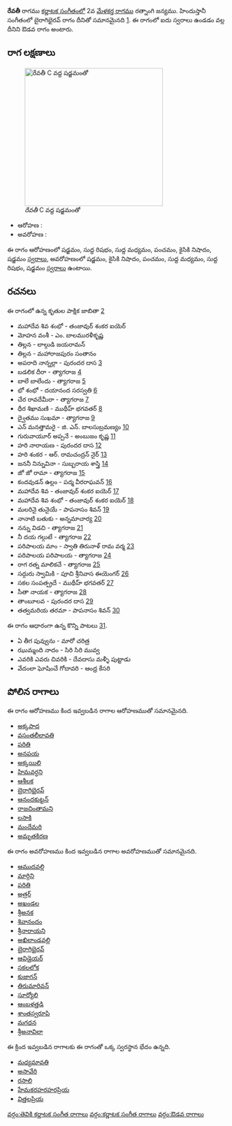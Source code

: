 {{Infobox ragam
	| name          	= రేవతీ
	| synonym	    	= 
	| mela          	= 
	| chakra        	= 
	| janaka        	= 
	| type          	= ఔడవ
	| arohanam      	= {{svaraC|S|R1|M1|P|N2|S'}} 
	| avarohanam    	= {{svaraC|S'|N2|P|M1|R1|S}}
	| jeeva         	=
	| chhaya        	=
	| nyasa         	=
	| vishesha      	= 
	| equivalent  		= బైరాగిభైరవ్
}}
{{కర్ణాటక సంగీత రాగాలు}}
'''రేవతీ''' రాగము [[కర్ణాటక సంగీతం]]లో 2వ [[మేళకర్త రాగము]] రత్నాంగి జన్యము.  హిందుస్తానీ సంగీతంలో బైరాగిభైరవ్ రాగం దీనితో సమానమైనది [https://karnatik.com/hcragatable.shtml]. ఈ రాగంలో ఐదు స్వరాలు ఉండడం వల్ల దీనిని ఔడవ రాగం అంటారు.


==రాగ లక్షణాలు==
[[Image:revati_kb2wiki.png|thumb|right|316px|''రేవతీ'' C వద్ద షడ్జమంతో]]

* ఆరోహణ : {{svaraC|S|R1|M1|P|N2|S'}} 
* అవరోహణ : {{svaraC|S'|N2|P|M1|R1|S}}

ఈ రాగం ఆరోహణంలో షడ్జమం, సుద్ద  రిషభం, సుద్ద మధ్యమం, పంచమం, కైసికి నిషాదం, షడ్జమం [[స్వరాలు]], అవరోహణంలో షడ్జమం, కైసికి నిషాదం, పంచమం, సుద్ద మధ్యమం, సుద్ద  రిషభం, షడ్జమం [[స్వరాలు]] ఉంటాయి.

==రచనలు==
ఈ రాగంలో ఉన్న కృతుల పాక్షిక జాబితా [https://github.com/ssrihari/ragavardhini/blob/master/ragas/kritis.psv]
* మహాదేవ శివ శంభో - తంజావుర్ శంకర ఐయెర్
* మోహన వంశీ - ఎం. బాలమురళీకృష్ణ
* తిల్లన - లాల్గుడి జయరామన్
* తిల్లన - మహారాజపురం సంతానం
* అపరాది నాన్నల్లా - పురందర దాస [http://www.karnatik.com/c1429.shtml]
* బడలిక దీరా - త్యాగరాజ [http://www.karnatik.com/c1393.shtml]
* బాలే బాలేందు - త్యాగరాజ [http://www.karnatik.com/c1395.shtml]
* భో శంభో - దయానంద సరస్వతి [http://www.karnatik.com/c2437.shtml]
* చేర రావదేమీరా - త్యాగరాజ [http://www.karnatik.com/c2240.shtml]
* ధీర శిఖామణి - ముథీహ్ భగవతర్ [http://www.karnatik.com/c2200.shtml]
* ద్వైతము సుఖమా - త్యాగరాజ [http://www.karnatik.com/c2268.shtml]
* ఎన్ మనత్తామరై - జి. ఎన్. బాలసుబ్రమణ్యం [http://www.karnatik.com/c3042.shtml]
* గురువాయూర్  అప్పనే - అంబుజం కృష్ణ [http://www.karnatik.com/c1167.shtml]
* హరి  నారాయణ - పురందర దాస [http://www.karnatik.com/c1099.shtml]
* హరి శంకర - ఆర్. రామచంద్రన్ నైర్ [http://www.karnatik.com/c3103.shtml]
* జననీ  నిన్నువినా - సుబ్బరాయ శాస్త్రి [http://www.karnatik.com/c1085.shtml]
* జో జో రామా - త్యాగరాజ [http://www.karnatik.com/c1733.shtml]
* కందవుడన్ ఉల్లం - పద్మ వీరరాఘవన్ [http://www.karnatik.com/c2981.shtml]
* మహాదేవ శివ - తంజావుర్ శంకర ఐయెర్ [http://www.karnatik.com/c2952.shtml]
* మహాదేవ శివ శంభో - తంజావుర్ శంకర ఐయెర్ [http://www.karnatik.com/c1134.shtml]
* మలరినై తునైయే - పాపనాసం  శివన్ [http://www.karnatik.com/c1556.shtml]
* నానాటి బతుకు - అన్నమాచార్య [http://www.karnatik.com/c1508.shtml]
* నన్ను విడచి - త్యాగరాజ [http://www.karnatik.com/c2520.shtml]
* నీ దయ  గల్గుటే - త్యాగరాజ [http://www.karnatik.com/c2651.shtml]
* పరిపాలయ మాం - స్వాతి తిరునాళ్ రామ వర్మ [http://www.karnatik.com/c1519.shtml]
* పరిపాలయ పరిపాలయ - త్యాగరాజ [http://www.karnatik.com/c2720.shtml]
* రాగ రత్న మాలికచే - త్యాగరాజ [http://www.karnatik.com/c1077.shtml]
* సద్గురు స్వామికి - పూచి శ్రీనివాస ఈయెంగర్ [http://www.karnatik.com/c3254.shtml]
* సకల సంపత్ప్రదే - ముథీహ్ భగవతర్ [http://www.karnatik.com/c1742.shtml]
* సీతా నాయక - త్యాగరాజ [http://www.karnatik.com/c2865.shtml]
* తాంబూలవ - పురందర దాస [http://www.karnatik.com/c1145.shtml]
* తత్వమరియ  తరమా - పాపనాసం  శివన్ [http://www.karnatik.com/c1295.shtml]

ఈ రాగం ఆధారంగా ఉన్న కొన్ని పాటలు [http://rksanka.tripod.com/music/rslist.html].
* ఏ తీగ పువ్వును - మారో చరిత్ర
* ఝుమ్మంది నాదం - సిరి సిరి మువ్వ
* ఎవరికి ఎవరు చివరికి - దేవదాసు మళ్ళీ పుట్టాడు
* వేదంలా ఘోషించే గోదావరి - ఆంధ్ర కేసరి




==పోలిన రాగాలు==
ఈ రాగం ఆరోహణము కింద ఇవ్వబడిన రాగాల ఆరోహణముతో సమానమైనది.
* [[అక్కపాద]]
* [[వసంతలీలావతి]]
* [[పరితి]]
* [[అనపయ]]
* [[అక్కయిలి]]
* [[హిమవర్ధని]]
* [[ఆశీలక]]
* [[బైరాగిభైరవ్]]
* [[ఆనందకుట్టన్]]
* [[రాజచింతామని]]
* [[లసాకి]]
* [[మందేమరి]]
* [[అమృతకిరణ]]

ఈ రాగం అవరోహణము కింద ఇవ్వబడిన రాగాల అవరోహణముతో సమానమైనది.
* [[ఆముదవల్లి]]
* [[మార్గిని]]
* [[పరితి]]
* [[అత్రర్]]
* [[అఖండల]]
* [[శ్రీఅనక]]
* [[శివానందం]]
* [[శ్రీనారాయని]]
* [[అఖిలాండవల్లి]]
* [[బైరాగిభైరవ్]]
* [[ఆవిడైయర్]]
* [[సకలలోక]]
* [[కుజాగన్]]
* [[తిరుమారివన్]]
* [[సూర్యోలి]]
* [[ ఆంబళత్తడి]]
* [[శాంతస్వరూపి]]
* [[మగధన]]
* [[శ్రీఅనావిలా]]

ఈ క్రింద ఇవ్వబడిన రాగాలకు ఈ రాగంతో ఒక్క స్వరస్థాన భేదం ఉన్నది.
* [[మధ్యమావతి]]
* [[ అసావేరి]]
* [[రసాలి]]
* [[హేమకరహరహరప్రియ]]
* [[విత్తలప్రియ]]



[[వర్గం:తెవికి కర్ణాటక సంగీత రాగాలు]]
[[వర్గం:కర్ణాటక సంగీత రాగాలు]]
[[వర్గం:ఔడవ రాగాలు]]